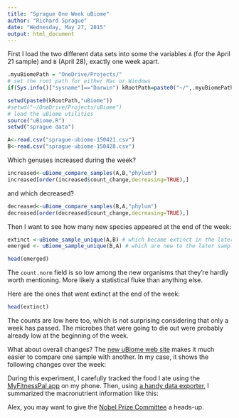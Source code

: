 ```yaml
---
title: "Sprague One Week uBiome"
author: "Richard Sprague"
date: "Wednesday, May 27, 2015"
output: html_document
---
```

First I load the two different data sets into some the variables ```A``` (for the April 21 sample) and ```B``` (April 28), exactly one week apart.
```r
.myuBiomePath = "OneDrive/Projects/"
# set the root path for either Mac or Windows
if(Sys.info()["sysname"]=="Darwin") kRootPath=paste0("~/",.myuBiomePath) else kRootPath=paste0(paste0("c:/Users/",Sys.info()["login"]),.myuBiomePath)

setwd(paste0(kRootPath,"uBiome"))
#setwd("~/OneDrive/Projects/uBiome")
# load the uBiome utilities
source("uBiome.R")
setwd("sprague data")

A<-read.csv("sprague-ubiome-150421.csv")
B<-read.csv("sprague-ubiome-150428.csv")

```

Which genuses increased during the week?
```r

increased<-uBiome_compare_samples(A,B,"phylum")
increased[order(increased$count_change,decreasing=TRUE),]
```

and which decreased?
```r

decreased<-uBiome_compare_samples(B,A,"phylum")
decreased[order(decreased$count_change,decreasing=TRUE),]
```

Then I want to see how many new species appeared at the end of the week:

```r
extinct <-uBiome_sample_unique(A,B) # which became extinct in the later sample?
emerged <- uBiome_sample_unique(B,A) # which are new to the later sample?

head(emerged)

```

The ```count.norm``` field is so low among the new organisms that they're hardly worth mentioning. More likely a statistical fluke than anything else.

Here are the ones that went extinct at the end of the week:

```r
head(extinct)
```

The counts are low here too, which is not surprising considering that only a week has passed. The microbes that were going to die out were probably already low at the beginning of the week.

What about overall changes? The [new uBiome web site](http://www.ubiomeblog.com/announcing-the-new-ubiome-data-website/) makes it much easier to compare one sample with another. In my case, it shows the following changes over the week:

During this experiment, I carefully tracked the food I ate using the [MyFitnessPal app](http://www.myfitnesspal.com/mobile/iphone) on my phone. Then, using [a handy data exporter](https://www.designbyvh.com/myfitnesspal-export-data/), I summarized the macronutrient information like this:



Alex, you may want to give the [Nobel Prize Committee](http://www.nobelprize.org/nomination/) a heads-up.




